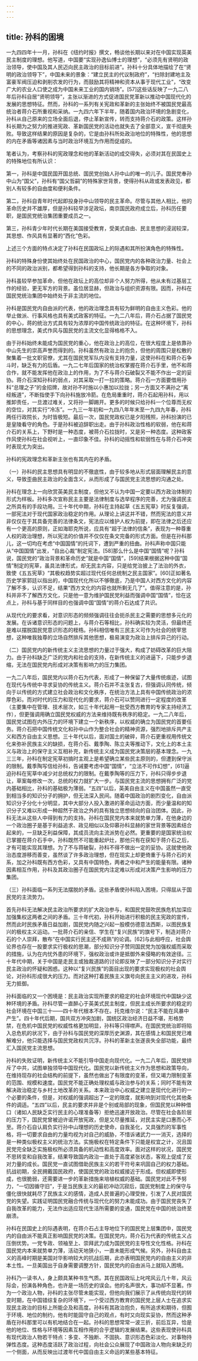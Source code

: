 ```yaml
---
---
---
```

title: 孙科的困境
---



一九四四年十一月，孙科在《纽约时报》撰文，畅谈他长期以来对在中国实现英美民主制度的理想。他写道，中国要“实现孙逸仙博士的理想”，“必须先有贤明的政治领导，使中国及其人民迈向民主政治的目标前进”。孙科十分具体地描绘了在“贤明的政治领导下”，中国未来的景象：“建立民主的代议制政府”，“扫除封建地主及富豪军阀压迫和剥削农发的行为，而鼓励其将精神和资本从事于现代工业”，“改变广大的农业人口使之成为中国未来工业的国内销场”。[57]这些话反映了一九二八年后孙科自居“贤明领导”，主张以渐进的方式促进国民党革新以推动中国现代化的发展的思想特征。然而，孙科的一系列有关宪政和革新的主张始终不被国民党最高统治者蒋介石所重视和采纳。一九四六年下半年，随着国内政治环境的急剧变化，孙科从自己原来的立场全面后退，停止革新宣传，转而支持蒋介石的政策。这样孙科长期为之努力的推进宪政、革新国民党的活动也就失去了全部意义，宣千彻底失败。导致这样结果的原因是复杂的，它是由孙科所处政治地位的特殊性，他的思想的内在矛盾等诸因素与当时政治环境互为作用而促成的。

笔者认为，考察孙科的宪政理念和他的革新活动的成交得失，必须对其在民国史上的特殊地位有所认识：

第一，孙科是中国民国开国总统、国民党创始人孙中山的唯一的儿子。国民党奉孙中山为“国父”，孙科有“国父哲嗣”的特殊家世背景，使得孙科从政或发表政见，都别人有较多的自由度和便利条件。

第二，孙科自青年时代起即投身孙中山领导的民主革命。尽管与其他人相比，他的革命历史并不雄厚，但是孙科较早涉足政坛，南京国民政府成立后，孙科历任要职，是国民党统治集团重要成员之一。

第三，孙科青少年时代长期在美国接受教育，受美式自由、民主思想的浸润较深，其思想、作风具有显著的“西化”色彩。

上述三个方面的特点决定了孙科在民国政坛上的际遇和其所扮演角色的特殊性。

孙科的特殊身份使其始终处在民国政治的中心，国民党内的各种政治力量、社会上的不同的政治派别，都希望得到孙科的支持，他长期是各方争取的对象。

孙科虽较早参加革命，但他在政坛上的高位却非个人努力所得，他从未有过基层工作的经验，更无军方的背景。虽位居显赫，但政治与组织资源有限。因而，孙科在国民党统治集团中始终处于非主流的地位。

孙科是国民党内自由派的代表，他的政治理念具有较为鲜明的自由主义色彩。他的举止做派、行事风格也具有美式政客的特征。一九二八年后，蒋介石占据了国民党的中心，蒋的统治方式具有较为浓厚的中国传统政治的特征。在这种环境下，孙科的思想理念，美式作风与国民党的主流文化显得格格不入。

由于孙科始终未能成为国民党的重心，他在政治上的高位，在很大程度上是依靠孙中山先生的崇高声誉而得到的。孙科虽然有政治上的抱负，但他的周围只是松散的聚集着一批文职官僚，尤其在国民党军队内没有支持力量，这使孙科在和蒋介石争斗时，缺乏有力的后盾。一九二七年后国家的统治权掌握在蒋介石手里，他不和蒋合作，就不能发挥他在政治上的作用，为了不与蒋介石破裂又不能不作出一定的妥协。蒋介石深知孙科的弱点，对其采取一打一拉的策略。蒋介石一方面要借用孙科“总理之子”的金招牌，故对孙不时施以小惠加以拉拢；另一方面又不满孙之“离经叛道”，不断指使手下向孙科施放冷箭。在危局重重时，蒋介石起用孙科，用以推卸责任，一旦渡过难关，又将孙一脚踢开。更多的时候只给孙科一个位尊而无权的空位，对其实行“冷冻”。一九三一年初和一九四八年年末至一九四九年春，孙科两任行政院长，为时皆极短。最后一次，国民党政权已是夕阳残照，孙科扮演的已是皇陵看守的角色。于是孙科被迫辞职出走。由于孙科政治性格的软弱，他在和蒋介石的关系上，下野时是一种态度，被蒋介石拉拢时，又是另一种态度。这种政客作风使孙科在社会视听上，一直印象不佳。孙科的动摇性和软弱性在与蒋介石冲突时表现尤为突出。

孙科的宪政理念和革新主张也有其内在的矛盾。

（一）孙科的民主思想具有明显的不徹底性，由于较多地从形式层面理解民主的意义，导致歪曲民主政治的全面含义，从而形成了与国民党主流思想的沟通之处。

孙科在理念上一向欣赏英美民主制度，但他又不认为中国一定要以西方政治体制的形式为样板。孙科多次宣称民主主要是法律制度与选举程序的完善，尤为强调民主之所具有的手段功用。三十年代中期，孙科在主持起草《五五宪草》时反复强调，一部宪法对于现代国家政治稳定的作用。从理论上讲这并不错，然而宪法的意义并非仅仅在于其具备完善的法律条文，宪法应以维护人权为前提，即在法律之后还应有一个更高的原则，正如海耶克所说，应具有“超于法律的信条”，表现为一种尊重人权的政治理想，所以宪法的价值并不仅仅在条文完备的形式方面。但是在孙科那儿，这一切均在考虑“中国国情”的托词下，遭到严重的扭曲。孙科声称中国只能从“中国国情”出发，“自出心裁”制定宪法。[58]那么什么是中国“国情”呢？孙科说，国民党的“政治背景和革命历史”就是中国“国情”，[59]结果根据这种中国“国情”制定的宪草，虽具法律形式，却无民主内容，只是给党治披上了法治的外衣，致使《五五宪草》“其极权趋势实超过现代任何总统制之民主国家”。[60]正如著名历史学家郭廷以指出的，中国现代化所以不够徹底，乃是中国人对西方文化的内容了解不多，认识不足，结果“西方文化的内容也就所剩无几了”。值得注意的是，孙科并非不了解西方文化，只是他一意为维护国民党利益而强调中国“国情”，恰在这点上，孙科与基于同样目的也强调中国“国情”的蒋介石达成了共识。

从现代化的要求看，对意识形态的频频强调往往会扼杀民主之需要的思想多元化的发展。在诉诸意识形态的问题上，与蒋介石等相比，孙科确实较为灵活，但最终还是难以摆脱国民党意识形态的桎梏。孙科相信唯有三民主义可作为社会的统宰思想，这种唯我独尊的立场自然排斥其他思想，极易演变为政治上排斥异己的行动。

（二）国民党内的新传统主义主流思想的力量过于强大，构成了妨碍改革的巨大阻力。由于孙科缺乏广泛的党内和社会的支持，在新传统主义的进逼下，只能步步退缩，无法在国民党内形成对决策有影响力的压力集团。

一九二八年后，国民党内以蒋介石为代表，形成了一种保留了大量传统痕迹，试图在现代与传统中寻求妥协的传统主义。蒋介石并不主张复古，但强调认同传统，倾向于以传统的方式建立社会政治和文化秩序，在统治方法上具有中国传统政治的浓厚色彩。而对时代的压力和现代化的要求，蒋介石可以赞同进行一定程度的改革（主要集中在管理、技术层次，如三十年代起用一批受西方教育的专家主持经济工作），但更强调用确立国民党权威的方法来维持既有秩序的稳定。一九二八年后，国民党试图在内外压力的环境下建立一个新秩序，以权威的确立为国民党的首要任务。蒋介石把中国传统文化和孙中山作为整合社会的精神资源，强烈地排斥共产主义和西方自由主义思想。三十年代以后，面对国土的破碎，蒋介石更重视用传统文化来弥补民族主义的缺损，在蒋介石、戴季陶、陈立夫等推动下，文化上的本土主义与政治上的保守主义互相补充，新传统主义成为国民党决策层的基本理念。一九三三年，孙科在制定宪草初搞时主观上是希望确立某些民主原则的，但遭到保守派的限制。戴季陶写信给孙科，告诫要考虑中国“国情”，“立法不可作幻想”，[61]逼迫孙科在宪草中减少对总统权力的限制。在戴季陶等的压力下，孙科只得步步退让，草案每修改一次，总统的权力就扩大一步。与国民党主流的思想拥有广泛的党内基础相比，孙科的基础极为薄弱。“五四”以后，英美自由主义在中国虽然一直受到相当多的知识分子的拥护，但无法深入民间。随着中国政治的剧烈变化，自由派知识分子分化十分明显，其中大部分人投入激进的革命运动方面，而少量温和的知识分子又难以形成一种超然于政治之外的具有独立思想倾向的自治团体。因此，孙科无法从这些人中得到有力的支持。孙科在国民党内本来就势单力薄，在他身边的一个政治圈子是基于利益追求、政见相似以及仰慕孙科显赫的家世背景等因素结合起来的，一旦缺乏利益保障，其成员流向主流派势在必然。更重要的是国家统治权已掌握在蒋介石手中，孙科既然不可能重起炉灶，那他只有在获知于蒋介石之后，才有可能实现其理想。为了不与蒋破裂，孙科不得不做出一定的妥协。这就使他政治态度游移而善变，虽然谈了许多政治理想，但在现实上却更倚重于与蒋介石的关系，加之孙科既有西方色彩，又具有中国特色，两者之中和产生的能量有限。诸种因素相互作用，孙科及其政治圈子在国民党内注定难以形成对决策产生影响的压力集团。

（三）孙科面临一系列无法摆脱的矛盾。这些矛盾使孙科陷入困境，只得屈从于国民党的主流势力。

首先孙科无法解决民主政治所要求的扩大政治参与，和国民党鼓吹民族危机加深应加强集权这两者之间的矛盾。三十年代初，孙科开始进行积极的民主宪政的宣传，然而此时民族矛盾日益加剧，国民党内随之兴起一股模仿德意法西斯，以图民族复兴的极权主义运动。一批蒋介石的亲信、学生在“复兴民族”的旗号下，制造对蒋介石的个人崇拜，散布“在中国实行民主还不成熟”的论调。[62]与此相呼应，社会舆论界也存在一股要求实行极权的思潮，部分知识分子赞同国民党为加强权威而采取的措施，认为在内忧外患的环境下，强权政治或许是抵御外来侵略的有效途径。三十年代中期，关于中国是走民主或独裁道路的讨论即反映了一部分知识分子对实行民主政治的怀疑和困惑。这种以“复兴民族”的面目出现的要求实现极权的社会舆论，对孙科形成很大的压力。而对这种打着民族主义旗号向民主主义的进攻，孙科无力抵御。

孙科面临的又一个困境是：民主政治实现所要求的稳定的社会环境现代中国缺少这种环境的矛盾。孙科尽管一直醉心于英美式民主制度，但民主成长所要求的稳定的社会环境在中国三十——四十年代根本不存在。托克维尔说：“民主不能在风暴中产生”。四十年代后期，国共双方冲突加剧，国统区政治经济日益不堪，形格势禁，在危机中国民党的权威性格更加明显，孙科等只得噤声。在国民党统治即将陷入总危机的状况下，由于孙科与国民党的深厚历史渊源，其在感情上和国民党已难解难分，他只能选择与国民党政权共沉浮。孙科的革新主张遂丧失全部功能，最终汇入国民党主流思想。

孙科的失败证明，新传统主义不能引导中国走向现代化。一九二八年后，国民党排斥了中共，试图单独领导中国现代化。国民党以新传统主义作为思想和政策导向，在维持现存的社会结构的前提下，虽然也做出了有限度的变革，但又竭力限制变革的范围、规模和速度。国民党不能正确处理权威与政治参与的关系；同时不能有效解决政治稳定与乡村土地改革的关系。本来政治中心权威之建立是现代化进行的一个必要的条件，但是，对权威的强调超出了一定的限度，就影响到对现代化其他条件的调适。“五四”以后，民主的要求并非是个别或局部的现象，但国民党以种种借口（诸如人民缺乏实行民主的心理准备等）拒绝迅速开放政治。尽管在社会各阶层的压力下，国民党曾被迫许诺开放宪政，但是又尽量推延，对民主实是口惠而心不至。蒋介石自认肩负实行孙中山理想的历史使命，自我圣化，又具强烈的军事性格，将一切要求自由的力量均视为对自己的威胁，不惜诉诸武力一一消灭，选择的是一种类似极权主义的统治方法。实施极权在特定条件下只能是权宜之计，况且国民党完全缺乏实施极权所必须具备的机动性和高度效率。面对这样的状况，国民党不思转变和自我改革，结果导致国内政治一直处于高度紧张状态，客观上促成了反对力量的成长。国民党一直试图借助民族主义的若干符号来巩固自己的权力基础。抗战初期，全民拥戴国民政府，使国民党的政治权威接近于形成。但权威即使形成，也很脆弱，还需要进一步的革新措施来培植权威的基础。国民党对此不予努力，“一切因循守旧”，于是当民族主义的最初冲动沉寂后，国民党制度上的保守与僵化很快就耗尽了民族主义的感情，造成人民普遍的心理受挫，引发了人民对国民党的失望。实践证明国民党融合传统与现代化的努力未能成功。由于国民党丧失了自我改革的能力，无法作出适应现代生活所需要的变通，国民党在中国的统治终至崩溃。

孙科在民国史上的际遇表明，在蒋介石占主导地位下的国民党上层集团中，国民党内的自由派不能真正影响国民党的决策。在国民党内，蒋介石为代表的传统主义占压倒优势。一党专政、领袖至上、崇拜武力成为国民党的主导性文化性格。孙科在国民党内本来就势单力薄，活动天地狭小，一直未能形成气候。另外，孙科自由主义的高峰时期是美国对华影响较大的抗战后期，此亦表明国民党内的自由主义的非本土性。一旦美国出于自身需要调整方针，国民党内的自由派马上就陷入困境。

孙科乃一读书人，身上颇具某种书生气质。其在民国政坛上叱咤风云几十年，风云际会，扮演各种角色，也许是一场历史的误会。他的名声很大，事功却不显著。作为一个政治人物，孙科的主张尽管未能实现，但他向我们展示了从传统向现代的转变时期，在中国错综复杂的环境下，一个受过西方教育的国民党上层人士在追求实现民主政治的目标上所能企及和高度。孙科有其政治抱负，有所追求和期待，但囿于环境、地位的制约，他有时能固守自己的观点，有时又向现实妥协，然而这种矛盾在孙科那里可以有机地结合在一起。孙科的思想常常一波三折，前后互异，恰是他的地位、性格与环境等因素互相作用的合乎逻辑的发展结果。这些表现使孙科具有现代政治人物若干特点：多变、不独断、不固执、意识形态色彩淡化、对事物持弹性态度。这种态度活跃了政治过程，向社会公众展现了中国政治人物向来缺乏的一个侧面，从而反映出过渡年代中国自由主义命运的某些基本特征。